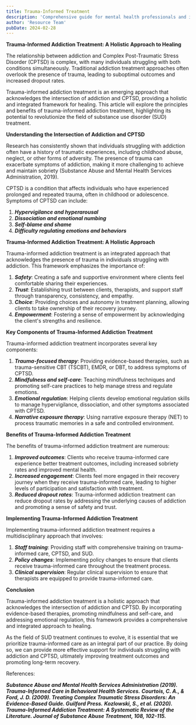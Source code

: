 ```yaml
---
title: Trauma-Informed Treatment
description: 'Comprehensive guide for mental health professionals and individuals in recovery'
author: 'Resource Team'
pubDate: 2024-02-28
---
```


**Trauma-Informed Addiction Treatment: A Holistic Approach to Healing**

The relationship between addiction and Complex Post-Traumatic Stress Disorder (CPTSD) is complex, with many individuals struggling with both conditions simultaneously. Traditional addiction treatment approaches often overlook the presence of trauma, leading to suboptimal outcomes and increased dropout rates.

Trauma-informed addiction treatment is an emerging approach that acknowledges the intersection of addiction and CPTSD, providing a holistic and integrated framework for healing. This article will explore the principles and benefits of trauma-informed addiction treatment, highlighting its potential to revolutionize the field of substance use disorder (SUD) treatment.

**Understanding the Intersection of Addiction and CPTSD**

Research has consistently shown that individuals struggling with addiction often have a history of traumatic experiences, including childhood abuse, neglect, or other forms of adversity. The presence of trauma can exacerbate symptoms of addiction, making it more challenging to achieve and maintain sobriety (Substance Abuse and Mental Health Services Administration, 2019).

CPTSD is a condition that affects individuals who have experienced prolonged and repeated trauma, often in childhood or adolescence. Symptoms of CPTSD can include:

1. **_Hypervigilance and hyperarousal_**
2. **_Dissociation and emotional numbing_**
3. **_Self-blame and shame_**
4. **_Difficulty regulating emotions and behaviors_**

**Trauma-Informed Addiction Treatment: A Holistic Approach**

Trauma-informed addiction treatment is an integrated approach that acknowledges the presence of trauma in individuals struggling with addiction. This framework emphasizes the importance of:

1. **_Safety_**: Creating a safe and supportive environment where clients feel comfortable sharing their experiences.
2. **_Trust_**: Establishing trust between clients, therapists, and support staff through transparency, consistency, and empathy.
3. **_Choice_**: Providing choices and autonomy in treatment planning, allowing clients to take ownership of their recovery journey.
4. **_Empowerment_**: Fostering a sense of empowerment by acknowledging the client's strengths and resilience.

**Key Components of Trauma-Informed Addiction Treatment**

Trauma-informed addiction treatment incorporates several key components:

1. **_Trauma-focused therapy_**: Providing evidence-based therapies, such as trauma-sensitive CBT (TSCBT), EMDR, or DBT, to address symptoms of CPTSD.
2. **_Mindfulness and self-care_**: Teaching mindfulness techniques and promoting self-care practices to help manage stress and regulate emotions.
3. **_Emotional regulation_**: Helping clients develop emotional regulation skills to manage hypervigilance, dissociation, and other symptoms associated with CPTSD.
4. **_Narrative exposure therapy_**: Using narrative exposure therapy (NET) to process traumatic memories in a safe and controlled environment.

**Benefits of Trauma-Informed Addiction Treatment**

The benefits of trauma-informed addiction treatment are numerous:

1. **_Improved outcomes_**: Clients who receive trauma-informed care experience better treatment outcomes, including increased sobriety rates and improved mental health.
2. **_Increased engagement_**: Clients feel more engaged in their recovery journey when they receive trauma-informed care, leading to higher levels of participation and satisfaction with treatment.
3. **_Reduced dropout rates_**: Trauma-informed addiction treatment can reduce dropout rates by addressing the underlying causes of addiction and promoting a sense of safety and trust.

**Implementing Trauma-Informed Addiction Treatment**

Implementing trauma-informed addiction treatment requires a multidisciplinary approach that involves:

1. **_Staff training_**: Providing staff with comprehensive training on trauma-informed care, CPTSD, and SUD.
2. **_Policy changes_**: Implementing policy changes to ensure that clients receive trauma-informed care throughout the treatment process.
3. **_Clinical supervision_**: Regular clinical supervision to ensure that therapists are equipped to provide trauma-informed care.

**Conclusion**

Trauma-informed addiction treatment is a holistic approach that acknowledges the intersection of addiction and CPTSD. By incorporating evidence-based therapies, promoting mindfulness and self-care, and addressing emotional regulation, this framework provides a comprehensive and integrated approach to healing.

As the field of SUD treatment continues to evolve, it is essential that we prioritize trauma-informed care as an integral part of our practice. By doing so, we can provide more effective support for individuals struggling with addiction and CPTSD, ultimately improving treatment outcomes and promoting long-term recovery.

References:

**_Substance Abuse and Mental Health Services Administration (2019). Trauma-Informed Care in Behavioral Health Services._**
**_Courtois, C. A., & Ford, J. D. (2009). Treating Complex Traumatic Stress Disorders: An Evidence-Based Guide. Guilford Press._**
**_Kozlowski, S., et al. (2020). Trauma-Informed Addiction Treatment: A Systematic Review of the Literature. Journal of Substance Abuse Treatment, 108, 102-115._**
